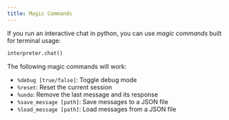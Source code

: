 ```yaml
---
title: Magic Commands
---
```


If you run an interactive chat in python, you can use *magic commands* built for terminal usage:

```python
interpreter.chat()
```

The following magic commands will work:

- `%debug [true/false]`: Toggle debug mode
- `%reset`: Reset the current session
- `%undo`: Remove the last message and its response
- `%save_message [path]`: Save messages to a JSON file
- `%load_message [path]`: Load messages from a JSON file
